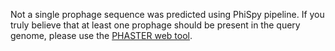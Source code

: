 Not a single prophage sequence was predicted using PhiSpy pipeline. If you truly believe that at least one prophage should be present in the query genome, please use the [PHASTER web tool](http://phaster.ca/).